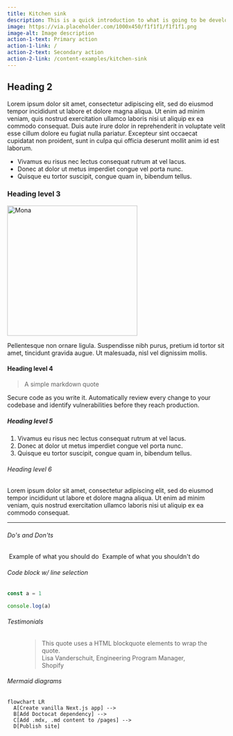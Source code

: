 ```yaml
---
title: Kitchen sink
description: This is a quick introduction to what is going to be developed here. That can be a chunky paragraph that expands quite a bit of context.
image: https://via.placeholder.com/1000x450/f1f1f1/f1f1f1.png
image-alt: Image description
action-1-text: Primary action
action-1-link: /
action-2-text: Secondary action
action-2-link: /content-examples/kitchen-sink
---
```



## Heading 2

Lorem ipsum dolor sit amet, consectetur adipiscing elit, sed do eiusmod tempor incididunt ut labore et dolore magna aliqua.
Ut enim ad minim veniam, quis nostrud exercitation ullamco laboris nisi ut aliquip ex ea commodo consequat.
Duis aute irure dolor in reprehenderit in voluptate velit esse cillum dolore eu fugiat nulla pariatur.
Excepteur sint occaecat cupidatat non proident, sunt in culpa qui officia deserunt mollit anim id est laborum.

- Vivamus eu risus nec lectus consequat rutrum at vel lacus.
- Donec at dolor ut metus imperdiet congue vel porta nunc.
- Quisque eu tortor suscipit, congue quam in, bibendum tellus.

### Heading level 3

<img src="https://brand.github.com/assets/images/brand-assets/octocat.png" alt="Mona" width="300" />

Pellentesque non ornare ligula. Suspendisse nibh purus, pretium id tortor sit
amet, tincidunt gravida augue. Ut malesuada, nisl vel dignissim mollis.

#### Heading level 4

> A simple markdown quote

Secure code as you write it. Automatically review every change to your
codebase and identify vulnerabilities before they reach production.

##### Heading level 5

1. Vivamus eu risus nec lectus consequat rutrum at vel lacus.
2. Donec at dolor ut metus imperdiet congue vel porta nunc.
3. Quisque eu tortor suscipit, congue quam in, bibendum tellus.

###### Heading level 6

Lorem ipsum dolor sit amet, consectetur adipiscing elit, sed do eiusmod tempor incididunt ut labore et dolore magna aliqua. Ut enim ad minim veniam, quis nostrud exercitation ullamco laboris nisi ut aliquip ex ea commodo consequat.

---

###### Do's and Don'ts

<DoDontContainer stacked>
  <Do>
    <img src="https://via.placeholder.com/1000x350/d3d9df/d3d9df.png" alt="" />
    <Caption>Example of what you should do</Caption>
  </Do>
  <Dont>
    <img src="https://via.placeholder.com/1000x350/d3d9df/d3d9df.png" alt="" />
    <Caption>Example of what you shouldn't do</Caption>
  </Dont>
</DoDontContainer>

###### Code block w/ line selection

```js {3} filename="demo.js"
const a = 1

console.log(a)
```

###### Testimonials

<div>
  <figure>
    <blockquote>
      <span>This quote uses a HTML blockquote elements to wrap the quote.</span>
      <figcaption>
        <span>Lisa Vanderschuit, Engineering Program Manager, Shopify</span>
      </figcaption>
    </blockquote>
  </figure>
</div>

###### Mermaid diagrams

```mermaid
flowchart LR
  A[Create vanilla Next.js app] -->
  B[Add Doctocat dependency] -->
  C[Add .mdx, .md content to /pages] -->
  D[Publish site]
```
